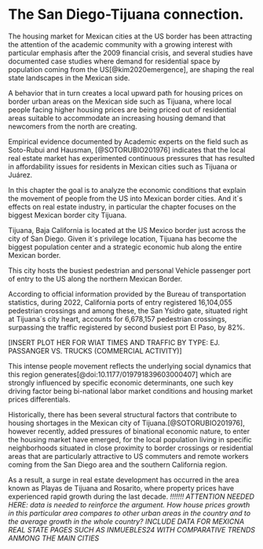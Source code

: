 # The San Diego-Tijuana connection.

The housing market for Mexican cities at the US border has been attracting the attention of the academic community with a growing interest with particular emphasis after the 2009 financial crisis, and several studies have documented case studies where demand for residential space by population coming from the US[@kim2020emergence], are shaping the real state landscapes in the Mexican side.    

A behavior that in turn creates a local upward path for housing prices on border urban areas on the Mexican side such as Tijuana, where local people facing higher housing prices are being priced out of residential areas suitable to accommodate an increasing housing demand that newcomers from the north are creating.

Empirical evidence documented by Academic experts on the field such as  Soto-Rubui and Hausman, [@SOTORUBIO201976] indicates that the local real estate market has experimented continuous pressures that has resulted in affordability issues for residents in Mexican cities such as Tijuana or Juárez. 

In this chapter the goal is to analyze the economic conditions that explain the movement of people from the US into Mexican border cities. And it´s effects on real estate industry, in particular the chapter focuses on the biggest Mexican border city Tijuana. 

Tijuana, Baja California is located at the US Mexico border just across the city of San Diego. 
Given it´s privilege location, Tijuana has become the biggest population center and a strategic economic hub along the entire Mexican border.

This city hosts the busiest pedestrian and personal Vehicle passenger port of entry to the US along the northern Mexican Border. 

According to official information provided by the Bureau of transportation statistics, during 2022, California ports of entry registered 16,104,055 pedestrian crossings and among these, the San Ysidro gate, situated right at Tijuana´s city heart, accounts for 6,678,157 pedestrian crossings, surpassing the traffic registered by second busiest port El Paso, by 82%.

[INSERT PLOT HER FOR WIAT TIMES AND TRAFFIC BY TYPE: EJ. PASSANGER VS. TRUCKS (COMMERCIAL ACTIVITY)]

This intense people movement reflects the underlying social dynamics that this region generates[@doi:10.1177/019791839603000407] which are strongly influenced by specific economic determinants, one such key driving factor being bi-national labor market conditions and housing market prices differentials.

Historically, there has been several structural factors that contribute to housing shortages in the Mexican city of Tijuana.[@SOTORUBIO201976], however recently, added pressures of binational economic nature, to enter the housing market have emerged, for the local population living in specific neighborhoods situated in close proximity to border crossings or residential areas that are particularly attractive to US commuters and remote workers coming from the San Diego area and the southern California region.


As a result, a surge in real estate development has occurred in the area known as Playas de Tijuana and Rosarito, where property prices have experienced rapid growth during the last decade. 
*!!!!!!! ATTENTION NEEDED HERE: data is needed to reinforce the argument. How house prices growth in this particular area compares to other urban areas in the country and to the average growth in the whole country?  INCLUDE DATA FOR MEXICNA REAL STATE PAGES SUCH AS INMUEBLES24 WITH COMPARATIVE TRENDS ANMONG THE MAIN CITIES*



